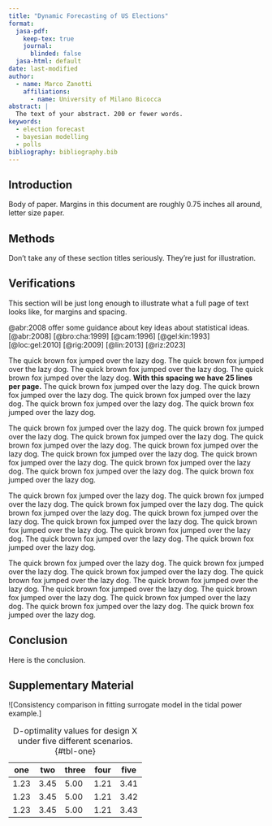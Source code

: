 ```yaml
---
title: "Dynamic Forecasting of US Elections"
format:
  jasa-pdf:
    keep-tex: true  
    journal:
      blinded: false
  jasa-html: default
date: last-modified
author:
  - name: Marco Zanotti
    affiliations:
      - name: University of Milano Bicocca
abstract: |
  The text of your abstract. 200 or fewer words.
keywords:
  - election forecast
  - bayesian modelling
  - polls
bibliography: bibliography.bib  
---
```


## Introduction {#sec-intro}

Body of paper.
Margins in this document are roughly 0.75 inches all around, letter size paper.


## Methods {#sec-meth}

Don't take any of these section titles seriously.
They're just for illustration.


## Verifications {#sec-verify}

This section will be just long enough to illustrate what a full page of text 
looks like, for margins and spacing.

:::{add-textheight=".5in"}

@abr:2008 offer some guidance about key ideas about statistical ideas.
[@abr:2008]
[@bro:cha:1999]
[@cam:1996]
[@gel:kin:1993]
[@loc:gel:2010]
[@rig:2009]
[@lin:2013]
[@riz:2023]

The quick brown fox jumped over the lazy dog.
The quick brown fox jumped over the lazy dog.
The quick brown fox jumped over the lazy dog.
The quick brown fox jumped over the lazy dog.
**With this spacing we have 25 lines per page.**
The quick brown fox jumped over the lazy dog.
The quick brown fox jumped over the lazy dog.
The quick brown fox jumped over the lazy dog.
The quick brown fox jumped over the lazy dog.
The quick brown fox jumped over the lazy dog.

The quick brown fox jumped over the lazy dog.
The quick brown fox jumped over the lazy dog.
The quick brown fox jumped over the lazy dog.
The quick brown fox jumped over the lazy dog.
The quick brown fox jumped over the lazy dog.
The quick brown fox jumped over the lazy dog.
The quick brown fox jumped over the lazy dog.
The quick brown fox jumped over the lazy dog.
The quick brown fox jumped over the lazy dog.
The quick brown fox jumped over the lazy dog.

The quick brown fox jumped over the lazy dog.
The quick brown fox jumped over the lazy dog.
The quick brown fox jumped over the lazy dog.
The quick brown fox jumped over the lazy dog.
The quick brown fox jumped over the lazy dog.
The quick brown fox jumped over the lazy dog.
The quick brown fox jumped over the lazy dog.
The quick brown fox jumped over the lazy dog.
The quick brown fox jumped over the lazy dog.
The quick brown fox jumped over the lazy dog.

The quick brown fox jumped over the lazy dog.
The quick brown fox jumped over the lazy dog.
The quick brown fox jumped over the lazy dog.
The quick brown fox jumped over the lazy dog.
The quick brown fox jumped over the lazy dog.
The quick brown fox jumped over the lazy dog.
The quick brown fox jumped over the lazy dog.
The quick brown fox jumped over the lazy dog.
The quick brown fox jumped over the lazy dog.
The quick brown fox jumped over the lazy dog.

:::


## Conclusion {#sec-conc}

Here is the conclusion.


## Supplementary Material {.supplementary}

![Consistency comparison in fitting surrogate model in the tidal power example.]{#fig-first width=3in}

| one  | two  | three | four | five |
|------|------|-------|------|------|
| 1.23 | 3.45 | 5.00  | 1.21 | 3.41 |
| 1.23 | 3.45 | 5.00  | 1.21 | 3.42 |
| 1.23 | 3.45 | 5.00  | 1.21 | 3.43 |

: D-optimality values for design X under five different scenarios. {#tbl-one}

